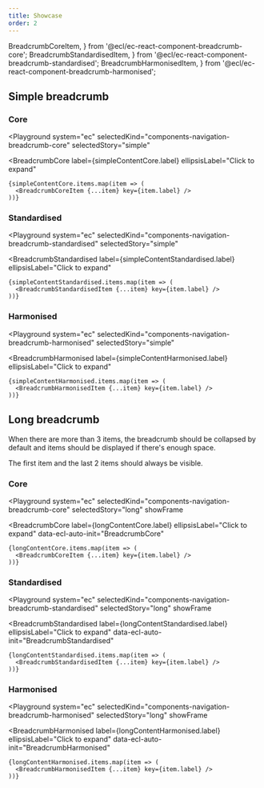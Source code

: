 ```yaml
---
title: Showcase
order: 2
---
```


  BreadcrumbCoreItem,
} from '@ecl/ec-react-component-breadcrumb-core';
  BreadcrumbStandardisedItem,
} from '@ecl/ec-react-component-breadcrumb-standardised';
  BreadcrumbHarmonisedItem,
} from '@ecl/ec-react-component-breadcrumb-harmonised';


## Simple breadcrumb

### Core

<Playground
  system="ec"
  selectedKind="components-navigation-breadcrumb-core"
  selectedStory="simple"
>
  <BreadcrumbCore
    label={simpleContentCore.label}
    ellipsisLabel="Click to expand"
  >
    {simpleContentCore.items.map(item => (
      <BreadcrumbCoreItem {...item} key={item.label} />
    ))}
  </BreadcrumbCore>
</Playground>

### Standardised

<Playground
  system="ec"
  selectedKind="components-navigation-breadcrumb-standardised"
  selectedStory="simple"
>
  <BreadcrumbStandardised
    label={simpleContentStandardised.label}
    ellipsisLabel="Click to expand"
  >
    {simpleContentStandardised.items.map(item => (
      <BreadcrumbStandardisedItem {...item} key={item.label} />
    ))}
  </BreadcrumbStandardised>
</Playground>

### Harmonised

<Playground
  system="ec"
  selectedKind="components-navigation-breadcrumb-harmonised"
  selectedStory="simple"
>
  <BreadcrumbHarmonised
    label={simpleContentHarmonised.label}
    ellipsisLabel="Click to expand"
  >
    {simpleContentHarmonised.items.map(item => (
      <BreadcrumbHarmonisedItem {...item} key={item.label} />
    ))}
  </BreadcrumbHarmonised>
</Playground>

## Long breadcrumb

When there are more than 3 items, the breadcrumb should be collapsed by default and items should be displayed if there's enough space.

The first item and the last 2 items should always be visible.

### Core

<Playground
  system="ec"
  selectedKind="components-navigation-breadcrumb-core"
  selectedStory="long"
  showFrame
>
  <BreadcrumbCore
    label={longContentCore.label}
    ellipsisLabel="Click to expand"
    data-ecl-auto-init="BreadcrumbCore"
  >
    {longContentCore.items.map(item => (
      <BreadcrumbCoreItem {...item} key={item.label} />
    ))}
  </BreadcrumbCore>
</Playground>

### Standardised

<Playground
  system="ec"
  selectedKind="components-navigation-breadcrumb-standardised"
  selectedStory="long"
  showFrame
>
  <BreadcrumbStandardised
    label={longContentStandardised.label}
    ellipsisLabel="Click to expand"
    data-ecl-auto-init="BreadcrumbStandardised"
  >
    {longContentStandardised.items.map(item => (
      <BreadcrumbStandardisedItem {...item} key={item.label} />
    ))}
  </BreadcrumbStandardised>
</Playground>

### Harmonised

<Playground
  system="ec"
  selectedKind="components-navigation-breadcrumb-harmonised"
  selectedStory="long"
  showFrame
>
  <BreadcrumbHarmonised
    label={longContentHarmonised.label}
    ellipsisLabel="Click to expand"
    data-ecl-auto-init="BreadcrumbHarmonised"
  >
    {longContentHarmonised.items.map(item => (
      <BreadcrumbHarmonisedItem {...item} key={item.label} />
    ))}
  </BreadcrumbHarmonised>
</Playground>
